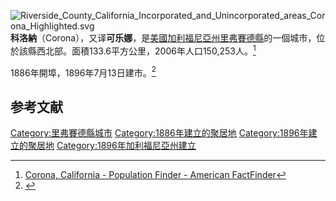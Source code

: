 {{noteTA
|1=zh-hans:科罗纳;zh-hant:科洛納;
}}
[[File:Riverside_County_California_Incorporated_and_Unincorporated_areas_Corona_Highlighted.svg|right]]
'''科洛納'''（Corona），又译'''可乐娜'''，是[[美國|美國]][[加利福尼亞州|加利福尼亞州]][[里弗賽德縣_(加利福尼亞州)|里弗賽德縣]]的一個城市，位於該縣西北部。面積133.6平方公里，2006年人口150,253人。<ref>[http://factfinder.census.gov/servlet/SAFFPopulation?_event=Search&geo_id=16000US0669088&_geoContext=01000US%7C04000US06%7C16000US0669088&_street=&_county=Corona&_cityTown=Corona&_state=04000US06&_zip=&_lang=en&_sse=on&ActiveGeoDiv=geoSelect&_useEV=&pctxt=fph&pgsl=160&_submenuId=population_0&ds_name=null&_ci_nbr=null&qr_name=&reg=%3Anull&_keyword=&_industry= Corona, California - Population Finder - American FactFinder]{{Dead link|date=2020年4月 |bot=InternetArchiveBot |fix-attempted=yes }}</ref>

1886年開埠，1896年7月13日建市。<ref>{{cite web|url=http://www.cacities.org/resource_files/20457.IncorpDateLO.doc |title=Incorporation Dates of California Cities |accessdate=2007年2月20日 |deadurl=yes |archiveurl=https://web.archive.org/web/20070203045126/http://cacities.org/resource_files/20457.IncorpDateLO.doc |archivedate=2007年2月3日 }}</ref>

== 参考文献 ==
<div class="references-small">
<references />
</div>
{{河濱縣 (加利福尼亞州)}}
{{California}}

[[Category:里弗賽德縣城市|Category:里弗賽德縣城市]]
[[Category:1886年建立的聚居地|Category:1886年建立的聚居地]]
[[Category:1896年建立的聚居地|Category:1896年建立的聚居地]]
[[Category:1896年加利福尼亞州建立|Category:1896年加利福尼亞州建立]]